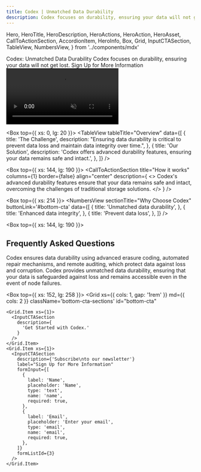 ```yaml
---
title: Codex | Unmatched Data Durability
description: Codex focuses on durability, ensuring your data will not get lost.
---
```


  Hero,
  HeroTitle,
  HeroDescription,
  HeroActions,
  HeroAction,
  HeroAsset,
  CallToActionSection,
  AccordionItem,
  HeroInfo,
  Box,
  Grid,
  InputCTASection,
  TableView,
  NumbersView,
} from '../components/mdx'

<Fathom />

<Hero size="large" verticalAlign="center">
  <HeroInfo hideScrollToBottom>
    <HeroTitle uppercase={false}>
      Codex: Unmatched Data Durability
    </HeroTitle>
    <HeroDescription>
      Codex focuses on durability, ensuring your data will not get lost.
    </HeroDescription>
    <HeroActions>
      <HeroAction className="test-cta" href="#bottom-cta">
        Sign Up for More Information
      </HeroAction>
    </HeroActions>
  </HeroInfo>
  <HeroAsset>
    <video preload="auto" autoPlay loop muted autoPlay playsInline>
       <source src="/hero/hero-video.mov" type='video/mp4; codecs="hvc1"' />
       <source src="/hero/hero-video.webm" type="video/webm" />
    </video>
  </HeroAsset>
</Hero>


<Box top={{ xs: 0, lg: 20 }}>
  <TableView
    tableTitle="Overview"
    data={[
      {
        title: 'The Challenge',
        description:
          "Ensuring data durability is critical to prevent data loss and maintain data integrity over time.",
      },
      {
        title: 'Our Solution',
        description:
          'Codex offers advanced durability features, ensuring your data remains safe and intact.',
      },
    ]}
  />
</Box>

<Box top={{ xs: 144, lg: 190 }}>
  <CallToActionSection
    title="How it works"
    columns={1}
    border={false}
    align="center"
    description={
      <>
        Codex's advanced durability features ensure that your data remains safe and intact, overcoming the challenges of traditional storage solutions.
      </>
    }
  />
</Box>

<Box top={{ xs: 214 }}>
  <NumbersView
    sectionTitle="Why Choose Codex"
    buttonLink='#bottom-cta'
    data={[
      {
        title: 'Unmatched data durability',
      },
      {
        title: 'Enhanced data integrity',
      },
      {
        title: 'Prevent data loss',
      },
    ]}
  />
</Box>

<Box top={{ xs: 144, lg: 190 }}>

<h2>Frequently Asked Questions</h2>

<AccordionItem title="How does Codex ensure data durability?">
  Codex ensures data durability using advanced erasure coding, automated repair mechanisms, and remote auditing, which protect data against loss and corruption.
</AccordionItem>

<AccordionItem title="What are the benefits of using Codex for data durability?">
  Codex provides unmatched data durability, ensuring that your data is safeguarded against loss and remains accessible even in the event of node failures.
</AccordionItem>

</Box>

<Box top={{ xs: 152, lg: 258 }}>
  <Grid
    xs={{ cols: 1, gap: '1rem' }}
    md={{ cols: 2 }}
    className='bottom-cta-sections'
    id="bottom-cta"
  >
    <Grid.Item xs={1}>
      <InputCTASection
        description={
          'Get Started with Codex.'
        }
      />
    </Grid.Item>
    <Grid.Item xs={1}>
      <InputCTASection
        description={'Subscribe\nto our newsletter'}
        label="Sign Up for More Information"
        formInput={[
          {
            label: 'Name',
            placeholder: 'Name',
            type: 'text',
            name: 'name',
            required: true,
          },
          {
            label: 'Email',
            placeholder: 'Enter your email',
            type: 'email',
            name: 'email',
            required: true,
          },
        ]}
        formListId={3}
      />
    </Grid.Item>
  </Grid>
</Box>